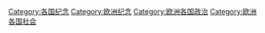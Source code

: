 [[Category:各国纪念|Category:各国纪念]]
[[Category:欧洲纪念|Category:欧洲纪念]]
[[Category:欧洲各国政治|Category:欧洲各国政治]]
[[Category:欧洲各国社会|Category:欧洲各国社会]]